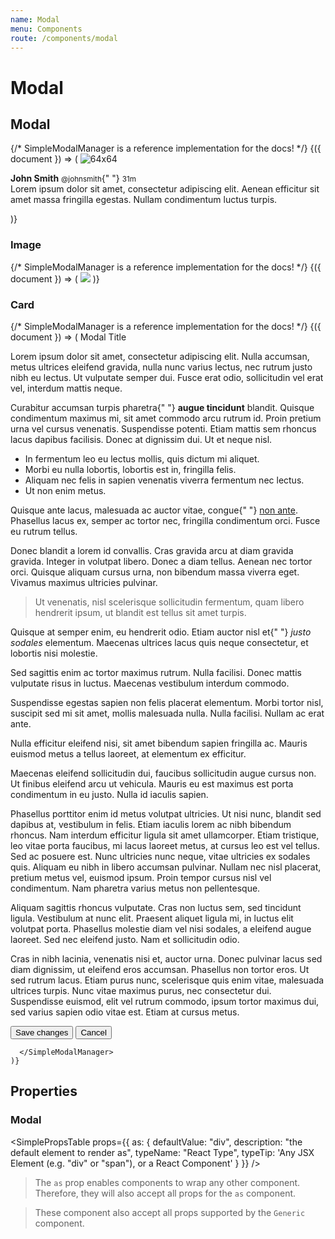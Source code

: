 ```yaml
---
name: Modal
menu: Components
route: /components/modal
---
```




# Modal

## Modal

<Playground>
  <Frame forceHeight style={{ height: "350px" }}>
    {/* SimpleModalManager is a reference implementation for the docs! */}
    {({ document }) => (
      <SimpleModalManager modalProps={{ closeOnBlur: true, document }}>
        <Modal.Background />
        <Modal.Content>
          <Box>
            <Media>
              <Media.Item as="figure" align="left">
                <Image.Container as="p" size={64}>
                  <Image
                    alt="64x64"
                    src="https://bulma.io/images/placeholders/128x128.png"
                  />
                </Image.Container>
              </Media.Item>
              <Media.Item>
                <Content>
                  <p>
                    <strong>John Smith</strong> <small>@johnsmith</small>{" "}
                    <small>31m</small>
                    <br />
                    Lorem ipsum dolor sit amet, consectetur adipiscing elit.
                    Aenean efficitur sit amet massa fringilla egestas. Nullam
                    condimentum luctus turpis.
                  </p>
                </Content>
                <Level breakpoint="mobile">
                  <Level.Item align="left">
                    <Level.Item as="a">
                      <Icon size="small">
                        <FontAwesomeIcon icon={faRetweet} />
                      </Icon>
                    </Level.Item>
                    <Level.Item as="a">
                      <Icon size="small">
                        <FontAwesomeIcon icon={faHeart} />
                      </Icon>
                    </Level.Item>
                  </Level.Item>
                </Level>
              </Media.Item>
            </Media>
          </Box>
        </Modal.Content>
        <Modal.Close />
      </SimpleModalManager>
    )}
  </Frame>
</Playground>

### Image

<Playground>
  <Frame forceHeight style={{ height: "500px" }}>
    {/* SimpleModalManager is a reference implementation for the docs! */}
    {({ document }) => (
      <SimpleModalManager modalProps={{ closeOnBlur: true, document }}>
        <Modal.Background />
        <Modal.Content>
          <Image.Container as="p" size="4by3">
            <Image src="https://bulma.io/images/placeholders/1280x960.png" />
          </Image.Container>
        </Modal.Content>
        <Modal.Close />
      </SimpleModalManager>
    )}
  </Frame>
</Playground>

### Card

<Playground>
  <Frame forceHeight style={{ height: "500px" }}>
    {/* SimpleModalManager is a reference implementation for the docs! */}
    {({ document }) => (
      <SimpleModalManager modalProps={{ closeOnBlur: true, document }}>
        <Modal.Background />
        <Modal.Card>
          <Modal.Card.Head>
            <Modal.Card.Title>Modal Title</Modal.Card.Title>
            <Delete />
          </Modal.Card.Head>
          <Modal.Card.Body>
            <Content>
              <Title>Hello world</Title>
              <p>
                Lorem ipsum dolor sit amet, consectetur adipiscing elit. Nulla
                accumsan, metus ultrices eleifend gravida, nulla nunc varius
                lectus, nec rutrum justo nibh eu lectus. Ut vulputate semper
                dui. Fusce erat odio, sollicitudin vel erat vel, interdum mattis
                neque.
              </p>
              <Title as="h2">Second level</Title>
              <p>
                Curabitur accumsan turpis pharetra{" "}
                <strong>augue tincidunt</strong> blandit. Quisque condimentum
                maximus mi, sit amet commodo arcu rutrum id. Proin pretium urna
                vel cursus venenatis. Suspendisse potenti. Etiam mattis sem
                rhoncus lacus dapibus facilisis. Donec at dignissim dui. Ut et
                neque nisl.
              </p>
              <ul>
                <li>
                  In fermentum leo eu lectus mollis, quis dictum mi aliquet.
                </li>
                <li>
                  Morbi eu nulla lobortis, lobortis est in, fringilla felis.
                </li>
                <li>
                  Aliquam nec felis in sapien venenatis viverra fermentum nec
                  lectus.
                </li>
                <li>Ut non enim metus.</li>
              </ul>
              <Title as="h3">Third level</Title>
              <p>
                Quisque ante lacus, malesuada ac auctor vitae, congue{" "}
                <a href="#non-ante">non ante</a>. Phasellus lacus ex, semper ac
                tortor nec, fringilla condimentum orci. Fusce eu rutrum tellus.
              </p>
              <Content.OrderedList>
                <Content.OrderedList.Item>
                  Donec blandit a lorem id convallis.
                </Content.OrderedList.Item>
                <Content.OrderedList.Item>
                  Cras gravida arcu at diam gravida gravida.
                </Content.OrderedList.Item>
                <Content.OrderedList.Item>
                  Integer in volutpat libero.
                </Content.OrderedList.Item>
                <Content.OrderedList.Item>
                  Donec a diam tellus.
                </Content.OrderedList.Item>
                <Content.OrderedList.Item>
                  Aenean nec tortor orci.
                </Content.OrderedList.Item>
                <Content.OrderedList.Item>
                  Quisque aliquam cursus urna, non bibendum massa viverra eget.
                </Content.OrderedList.Item>
                <Content.OrderedList.Item>
                  Vivamus maximus ultricies pulvinar.
                </Content.OrderedList.Item>
              </Content.OrderedList>
              <blockquote>
                Ut venenatis, nisl scelerisque sollicitudin fermentum, quam
                libero hendrerit ipsum, ut blandit est tellus sit amet turpis.
              </blockquote>
              <p>
                Quisque at semper enim, eu hendrerit odio. Etiam auctor nisl et{" "}
                <em>justo sodales</em> elementum. Maecenas ultrices lacus quis
                neque consectetur, et lobortis nisi molestie.
              </p>
              <p>
                Sed sagittis enim ac tortor maximus rutrum. Nulla facilisi.
                Donec mattis vulputate risus in luctus. Maecenas vestibulum
                interdum commodo.
              </p>
              <p>
                Suspendisse egestas sapien non felis placerat elementum. Morbi
                tortor nisl, suscipit sed mi sit amet, mollis malesuada nulla.
                Nulla facilisi. Nullam ac erat ante.
              </p>
              <Title as="h4">Fourth level</Title>
              <p>
                Nulla efficitur eleifend nisi, sit amet bibendum sapien
                fringilla ac. Mauris euismod metus a tellus laoreet, at
                elementum ex efficitur.
              </p>
              <p>
                Maecenas eleifend sollicitudin dui, faucibus sollicitudin augue
                cursus non. Ut finibus eleifend arcu ut vehicula. Mauris eu est
                maximus est porta condimentum in eu justo. Nulla id iaculis
                sapien.
              </p>
              <p>
                Phasellus porttitor enim id metus volutpat ultricies. Ut nisi
                nunc, blandit sed dapibus at, vestibulum in felis. Etiam iaculis
                lorem ac nibh bibendum rhoncus. Nam interdum efficitur ligula
                sit amet ullamcorper. Etiam tristique, leo vitae porta faucibus,
                mi lacus laoreet metus, at cursus leo est vel tellus. Sed ac
                posuere est. Nunc ultricies nunc neque, vitae ultricies ex
                sodales quis. Aliquam eu nibh in libero accumsan pulvinar.
                Nullam nec nisl placerat, pretium metus vel, euismod ipsum.
                Proin tempor cursus nisl vel condimentum. Nam pharetra varius
                metus non pellentesque.
              </p>
              <Title as="h5">Fifth level</Title>
              <p>
                Aliquam sagittis rhoncus vulputate. Cras non luctus sem, sed
                tincidunt ligula. Vestibulum at nunc elit. Praesent aliquet
                ligula mi, in luctus elit volutpat porta. Phasellus molestie
                diam vel nisi sodales, a eleifend augue laoreet. Sed nec
                eleifend justo. Nam et sollicitudin odio.
              </p>
              <Title as="h6">Sixth level</Title>
              <p>
                Cras in nibh lacinia, venenatis nisi et, auctor urna. Donec
                pulvinar lacus sed diam dignissim, ut eleifend eros accumsan.
                Phasellus non tortor eros. Ut sed rutrum lacus. Etiam purus
                nunc, scelerisque quis enim vitae, malesuada ultrices turpis.
                Nunc vitae maximus purus, nec consectetur dui. Suspendisse
                euismod, elit vel rutrum commodo, ipsum tortor maximus dui, sed
                varius sapien odio vitae est. Etiam at cursus metus.
              </p>
            </Content>
          </Modal.Card.Body>
          <Modal.Card.Foot>
            <Button color="success">Save changes</Button>
            <Button>Cancel</Button>
          </Modal.Card.Foot>
        </Modal.Card>

      </SimpleModalManager>
    )}

  </Frame>
</Playground>

## Properties

### Modal

<SimplePropsTable
  props={{
    as: {
      defaultValue: "div",
      description: "the default element to render as",
      typeName: "React Type",
      typeTip: 'Any JSX Element (e.g. "div" or "span"), or a React Component'
    }
  }}
/>

> The `as` prop enables components to wrap any other component.
> Therefore, they will also accept all props for the `as` component.

> These component also accept all props supported by the `Generic` component.
